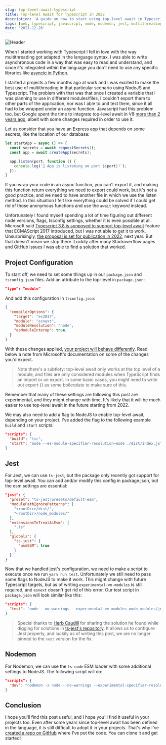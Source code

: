 ```yaml
---
slug: top-level-await-typescript
title: Top-level Await for Typescript in 2022
description: 'A guide on how to start using top-level await in Typescript. This starter includes a TypeScript repo with the configuration necessary for Nodemon and Jest as well.'
tags: [web, typescript, javascript, node, nodemon, jest, multithreading, async, await]
date: '2021-12-26'
---
```


![Header](https://storage.googleapis.com/alinalihassan-portfolio-assets/top-level-await-typescript-header.jpeg)

When I started working with Typescript I fell in love with the way multithreading got adapted in the language syntax.
I was able to write asynchronous code in a way that was easy to read and understand, and since it's integrated within the language you don't need to
use any specific libraries like [asyncio in Python](https://docs.python.org/3/library/asyncio-task.html#coroutines).

I started a projects a few months ago at work and I was excited to make the best use of multithreading in that particular scenario using NodeJS and Typescript.
The problem with that was that once I created a variable that I was planning to use in different modules/files, I couldn't export them to other parts
of the application, nor was I able to unit test them, since it all had to be wrapped under an async function. Javascript had this problem too, but Google spent the time to
integrate top-level await in V8 [more than 2 years ago](https://v8.dev/features/top-level-await), albeit with some changes required in order to use it.

Let us consider that you have an Express app that depends on some secrets, like the location of our database: 

```ts
let startApp = async () => {
  const secrets = await requestSecrets();
  const app = await createApp(secrets);

  app.listen(port, function () {
    console.log(`🚀 App is listening on port ${port}!`);
  });
}
```

If you wrap your code in an async function, you can't export it, and making this function return everything we need to export could work, 
but it's not a good practice, and we need to have another file in which we use the listen method. In this situation I felt like everything could be solved
if I could get rid of those anonymous functions and use the `await` keyword instead.

Unfortunately I found myself spending a lot of time figuring out different node versions, flags, tsconfig settings, whether it is even possible at all.
Microsoft said [Typescript 3.8 is supposed to support top-level await](https://www.typescriptlang.org/docs/handbook/release-notes/typescript-3-8.html#top-level-await) 
feature that ECMAScript 2017 introduced, but I was not able to get it to work. Unsurprisingly, [the proposal is set for publication in 2022](https://github.com/tc39/proposals/blob/main/finished-proposals.md), next year.
But that doesn't mean we stop there. Luckily after many Stackoverflow pages and GitHub issues I was able to find a solution that worked.

## Project Configuration

To start off, we need to set some things up in our `package.json` and `tsconfig.json` files. Add an attribute to the top-level in `package.json`:

```json
"type": "module"
```

And add this configuration in `tsconfig.json`:

```json
{
  "compilerOptions": {
    "target": "es2017",
    "module": "esnext",
    "moduleResolution": "node",
    "esModuleInterop": true,
  }
}
```

With these changes applied, [your project will behave differently](https://www.typescriptlang.org/docs/handbook/release-notes/typescript-3-8.html#top-level-await). Read below a note from Microsoft's documentation on some of the changes you'd expect.
> Note there's a subtlety: top-level await only works at the top level of a module, and files are only considered modules when TypeScript finds an import or an export. In some basic cases, you might need to write out export {} as some boilerplate to make sure of this.

Remember that many of these settings are following this post are experimental, and they might change with time. It's likely that it will be much easier
to use top-level await in the future starting from 2022.

We may also need to add a flag to NodeJS to enable top-level await, depending on your project.
I've added the flag to the following example `build` and `start` scripts:

```json
"scripts": {
  "build": "tsc",
  "start": "node --es-module-specifier-resolution=node ./dist/index.js",
}
```

## Jest

For Jest, we can use `ts-jest`, but the package only recently got support for top-level await. You can add and/or modify this config in package.json, but the esm settings are essential:
```json
"jest": {
  "preset": "ts-jest/presets/default-esm",
  "modulePathIgnorePatterns": [
    "<rootDir>/dist/",
    "<rootDir>/node_modules/"
  ],
  "extensionsToTreatAsEsm": [
    ".ts"
  ],
  "globals": {
    "ts-jest": {
      "useESM": true
    }
  }
}
```

Now that we handled jest's configuration, we need to make a script to execute once we run `yarn run test`. Unfortunately we still need to pass some flags to NodeJS
to make it work. This might change with future Typescript targets, but as of writing `experimental-vm-modules` is still required, and `esnext` doesn't get rid of this error.
Our test script in `package.json` will look similar like this:
```json
"scripts": {
  "test": "node --no-warnings --experimental-vm-modules node_modules/jest/bin/jest.js"
}
```

> Special thanks to [Herb Caudill](https://github.com/HerbCaudill) for sharing the solution he found while digging for solutions in [ts-jest's repository](https://github.com/kulshekhar/ts-jest/issues/2057#issuecomment-969045008).
It allows us to configure Jest properly, and luckily as of writing this post, we are no longer pinned to the `next` version for the fix.

## Nodemon

For Nodemon, we can use the `ts-node` ESM loader with some additional settings to NodeJS. The following script will do:

```json
"scripts": {
  "dev": "nodemon -x node --no-warnings --experimental-specifier-resolution=node --loader ts-node/esm index.ts"
}
```

## Conclusion

I hope you'll find this post useful, and I hope you'll find it useful in your projects too. Even after some years since top-level await has been defined
in the language, it is still difficult to adopt it in your projects. That's why I've [created a repo on GitHub](https://github.com/alinalihassan/top-level-await) where I've put the code. 
You can clone it and get started!
